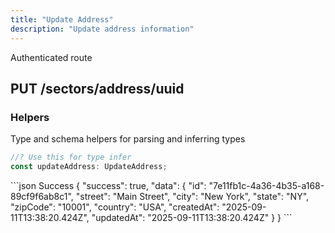 ```yaml
---
title: "Update Address"
description: "Update address information"
---
```


<Info>Authenticated route</Info>
## PUT /sectors/address/uuid

<ResponseField
  name="uuid"
  type="param"
  example="7e11fb1c-4a36-4b35-a168-89cf9f6ab8c1"
  required
/>

<Expandable title="Update Schema">
  <ResponseField
    name="street"
    type="string"
    example="Main Street"
  />
  <ResponseField
    name="city"
    type="string"
    example="New York"
  />
  <ResponseField
    name="state"
    type="string"
    example="NY"
  />
  <ResponseField
    name="zipCode"
    type="string"
    example="10001"
  />
  <ResponseField
    name="country"
    type="string"
    example="USA"
  />
</Expandable>

### Helpers

Type and schema helpers for parsing and inferring types

```ts Address
//? Use this for type infer
const updateAddress: UpdateAddress;
```

<ResponseExample>
```json Success
{
    "success": true,
    "data": {
        "id": "7e11fb1c-4a36-4b35-a168-89cf9f6ab8c1",
        "street": "Main Street",
        "city": "New York",
        "state": "NY",
        "zipCode": "10001",
        "country": "USA",
        "createdAt": "2025-09-11T13:38:20.424Z",
        "updatedAt": "2025-09-11T13:38:20.424Z"
    }
}
```
</ResponseExample>
